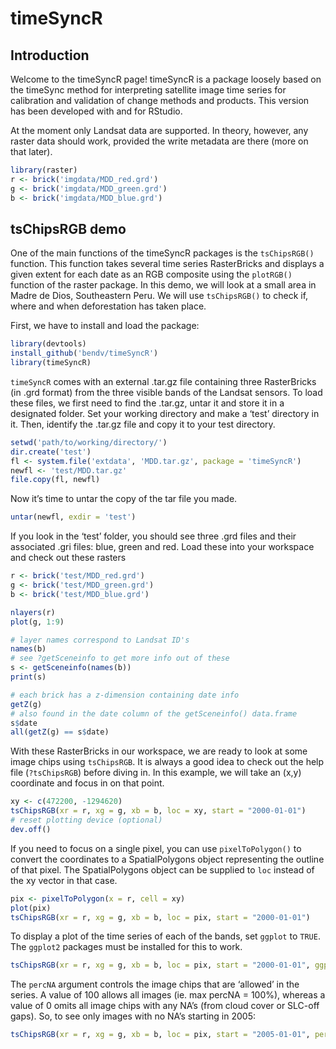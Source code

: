 timeSyncR
========================================================

## Introduction

Welcome to the timeSyncR page! timeSyncR is a package loosely based on the timeSync method for interpreting satellite image time series for calibration and validation of change methods and products. This version has been developed with and for RStudio. 

At the moment only Landsat data are supported. In theory, however, any raster data should work, provided the write metadata are there (more on that later).

```r
library(raster)
r <- brick('imgdata/MDD_red.grd')
g <- brick('imgdata/MDD_green.grd')
b <- brick('imgdata/MDD_blue.grd')
```

## tsChipsRGB demo

One of the main functions of the timeSyncR packages is the `tsChipsRGB()` function. This function takes several time series RasterBricks and displays a given extent for each date as an RGB composite using the `plotRGB()` function of the raster package. In this demo, we will look at a small area in Madre de Dios, Southeastern Peru. We will use `tsChipsRGB()` to check if, where and when deforestation has taken place.

First, we have to install and load the package:

```r
library(devtools)
install_github('bendv/timeSyncR')
library(timeSyncR)
```

`timeSyncR` comes with an external .tar.gz file containing three RasterBricks (in .grd format) from the three visible bands of the Landsat sensors. To load these files, we first need to find the .tar.gz, untar it and store it in a designated folder. Set your working directory and make a 'test' directory in it. Then, identify the .tar.gz file and copy it to your test directory.

```r
setwd('path/to/working/directory/')
dir.create('test')
fl <- system.file('extdata', 'MDD.tar.gz', package = 'timeSyncR')
newfl <- 'test/MDD.tar.gz'
file.copy(fl, newfl)
```

Now it's time to untar the copy of the tar file you made.

```r
untar(newfl, exdir = 'test')
```

If you look in the 'test' folder, you should see three .grd files and their associated .gri files: blue, green and red. Load these into your workspace and check out these rasters

```r
r <- brick('test/MDD_red.grd')
g <- brick('test/MDD_green.grd')
b <- brick('test/MDD_blue.grd')

nlayers(r)
plot(g, 1:9)

# layer names correspond to Landsat ID's
names(b)
# see ?getSceneinfo to get more info out of these
s <- getSceneinfo(names(b))
print(s)

# each brick has a z-dimension containing date info
getZ(g)
# also found in the date column of the getSceneinfo() data.frame
s$date
all(getZ(g) == s$date)
```

With these RasterBricks in our workspace, we are ready to look at some image chips using `tsChipsRGB`. It is always a good idea to check out the help file (`?tsChipsRGB`) before diving in. In this example, we will take an (x,y) coordinate and focus in on that point.

```r
xy <- c(472200, -1294620)
tsChipsRGB(xr = r, xg = g, xb = b, loc = xy, start = "2000-01-01")
# reset plotting device (optional)
dev.off()
```

If you need to focus on a single pixel, you can use `pixelToPolygon()` to convert the coordinates to a SpatialPolygons object representing the outline of that pixel. The SpatialPolygons object can be supplied to `loc` instead of the xy vector in that case.

```r
pix <- pixelToPolygon(x = r, cell = xy)
plot(pix)
tsChipsRGB(xr = r, xg = g, xb = b, loc = pix, start = "2000-01-01")
```

To display a plot of the time series of each of the bands, set `ggplot` to `TRUE`. The `ggplot2` packages must be installed for this to work.

```r
tsChipsRGB(xr = r, xg = g, xb = b, loc = pix, start = "2000-01-01", ggplot = TRUE)
```

The `percNA` argument controls the image chips that are 'allowed' in the series. A value of 100 allows all images (ie. max percNA = 100%), whereas a value of 0 omits all image chips with any NA's (from cloud cover or SLC-off gaps). So, to see only images with no NA's starting in 2005:

```r
tsChipsRGB(xr = r, xg = g, xb = b, loc = pix, start = "2005-01-01", percNA = 0)
```
